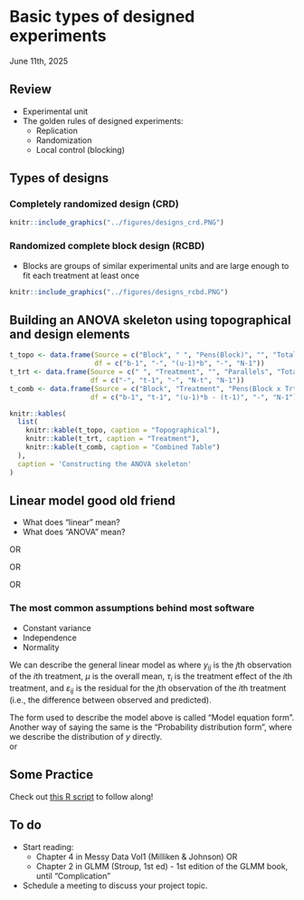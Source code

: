 # Basic types of designed experiments   
June 11th, 2025  

## Review  

- Experimental unit  
- The golden rules of designed experiments:
  - Replication
  - Randomization
  - Local control (blocking)

## Types of designs  

### Completely randomized design (CRD)  

```r
knitr::include_graphics("../figures/designs_crd.PNG")
```

### Randomized complete block design (RCBD)   

- Blocks are groups of similar experimental units and are large enough to fit each treatment at least once  

```r
knitr::include_graphics("../figures/designs_rcbd.PNG")
```

## Building an ANOVA skeleton using topographical and design elements  

```r
t_topo <- data.frame(Source = c("Block", " ", "Pens(Block)", "", "Total"),
                     df = c("b-1", "-", "(u-1)*b", "-", "N-1"))
t_trt <- data.frame(Source = c(" ", "Treatment", "", "Parallels", "Total"),
                    df = c("-", "t-1", "-", "N-t", "N-1"))
t_comb <- data.frame(Source = c("Block", "Treatment", "Pens(Block x Trt)", "", "Total"),
                    df = c("b-1", "t-1", "(u-1)*b - (t-1)", "-", "N-1"))

knitr::kables(
  list(
    knitr::kable(t_topo, caption = "Topographical"),
    knitr::kable(t_trt, caption = "Treatment"),
    knitr::kable(t_comb, caption = "Combined Table")
  ),
  caption = 'Constructing the ANOVA skeleton'
)
```



## Linear model good old friend  

- What does "linear" mean?  
- What does "ANOVA" mean?  

\begin{equation}
  y_{ij} = \mu + \tau_i + \varepsilon_{ij}, \\ \varepsilon_{ij} \sim N(0, \sigma^2),
\end{equation}

OR 

\begin{equation}
  y_{i} = \beta_0 + x_{1i}\beta_1 +x_{2i}\beta_2 + x_{3i}\beta_3 + \varepsilon_{i}, \\
  \varepsilon_{i} \sim N(0, \sigma^2), \\
  x_{1i} = \begin{cases}
      1, & \text{if treatment A}\\
			0, & \text{otherwise}
		 \end{cases} \\
  x_{2i} = \begin{cases}
      1, & \text{if treatment B}\\
			0, & \text{otherwise}
		 \end{cases} \\
  x_{3i} = \begin{cases}
      1, & \text{if treatment C}\\
			0, & \text{otherwise}
		 \end{cases}
\end{equation}

OR 

\begin{equation}
  \mathbf{y} = \mathbf{X}\boldsymbol{\beta} + \boldsymbol{\varepsilon}, \\
  \boldsymbol{\varepsilon} \sim N(\boldsymbol{0}, \sigma^2 \mathbf{I}), \\
\end{equation}

OR 

\begin{equation}
  \mathbf{y} \sim N(\boldsymbol{\mu}, \sigma^2 \mathbf{I}), \\
  \boldsymbol{\mu} = \mathbf{X}\boldsymbol{\beta} + \boldsymbol{\varepsilon}
\end{equation}


### The most common assumptions behind most software  

- Constant variance  
- Independence  
- Normality  

We can describe the general linear model as
\begin{equation}
  y_{ij} = \mu + \tau_i + \varepsilon_{ij},
\end{equation}
\begin{equation}
  \varepsilon_{ij} \sim N(0, \sigma^2),
\end{equation}
where $y_{ij}$ is the $j$th observation of the $i$th treatment, $\mu$ is the overall mean, $\tau_i$ is the treatment effect of the $i$th treatment, and $\varepsilon_{ij}$ is the residual for the $j$th observation of the $i$th treatment (i.e., the difference between observed and predicted).  

The form used to describe the model above is called "Model equation form". 
Another way of saying the same is the "Probability distribution form", where we describe the distribution of $y$ directly.   
\begin{equation}
  y_{ij} \sim N(\mu_{ij}, \sigma^2),
\end{equation}
or
\begin{equation}
  \mathbf{y} \sim N(\mu_{ij}, \sigma^2).
\end{equation}

## Some Practice  

Check out [this R script](../scripts/06102025_rcbd.Rmd) to follow along!  



## To do  

- Start reading: 
  - Chapter 4 in Messy Data Vol1 (Milliken & Johnson) OR   
  - Chapter 2 in GLMM (Stroup, 1st ed) - 1st edition of the GLMM book, until "Complication"   
- Schedule a meeting to discuss your project topic. 

